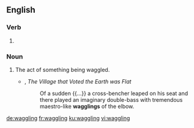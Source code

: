 ==English==

===Verb===
{{head|en|present participle}}

# {{present participle of|waggle|lang=en|nocat=1}}

===Noun===
{{en-noun}}

# The act of something being waggled.
#* {{w|Rudyard Kipling}}, ''The Village that Voted the Earth was Flat''
#*: Of a sudden {{...}} a cross-bencher leaped on his seat and there played an imaginary double-bass with tremendous maestro-like '''wagglings''' of the elbow.

[[de:waggling]]
[[fr:waggling]]
[[ku:waggling]]
[[vi:waggling]]